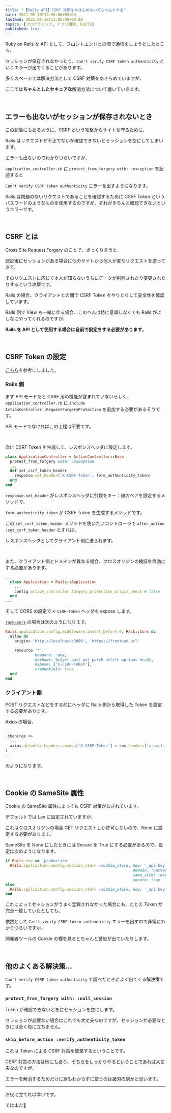```yaml
---
title: "【Rails API】CSRF 対策をあきらめないでちゃんとやる"
date: 2021-05-16T12:00:00+09:00
lastmod: 2021-05-16T12:00:00+09:00
topics: [プログラミング, アプリ開発, Rails]
published: true
---
```


Ruby on Rails を API として、フロントエンドとの間で通信をしようとしたところ、

セッションが保存されなかったり、`Can't verify CSRF token authenticity` というエラーが出てくることがあります。

多くのページでは解決方法として CSRF 対策をあきらめていますが、

<!--more-->

ここでは**ちゃんとしたセキュアな**解消方法について書いていきます。

<br/>

## エラーも出ないがセッションが保存されないとき

[この記事](https://qiita.com/take_webengineer/items/ddaf21366b68008ada3d)にもあるように、CSRF という攻撃からサイトを守るために、

Rails はリクエストが不正でないか確認できないとセッションを空にしてしまいます。

エラーも出ないのでわかりづらいですが、

`application_controller.rb` に `protect_from_forgery with: :exception` を記述すると

`Can't verify CSRF token authenticity` エラーを出すようになります。

Rails は問題のないリクエストであることを確認するために CSRF Token というパスワードのようなものを使用するのですが、それがきちんと確認できないというエラーです。

<br/>

## CSRF とは

Cross Site Request Forgery のことで、ざっくり言うと、

認証後にセッションがある場合に他のサイトから他人が変なリクエストを送ってきて、

そのリクエストに応じて本人が知らないうちにデータが削除されたり変更されたりするという攻撃です。

Rails の場合、クライアントとの間で CSRF Token をやりとりして安全性を確認しています。

Rails 側で View も一緒に作る場合、このへんは特に意識しなくても Rails がよしなにやってくれるのですが、

**Rails を API として使用する場合は自前で設定をする必要があります**。

<br/>

## CSRF Token の設定

[こちら](https://kappaz.hatenablog.com/entry/2020/08/17/141127)を参考にしました。

### Rails 側

まず API モードだと CSRF 用の機能が含まれていないらしく、`application_controller.rb` に `include ActionController::RequestForgeryProtection` を追加する必要があるそうです。

API モードでなければこの工程は不要です。

<br/>

次に CSRF Token を生成して、レスポンスヘッダに設定します。

```ruby name=application_controller.rb
class ApplicationController < ActionController::Base
  protect_from_forgery with: :exception
  ...
  def set_csrf_token_header
    response.set_header('X-CSRF-Token', form_authenticity_token)
  end
end
```

`response.set_header` がレスポンスヘッダに引数をキー：値のペアを設定するメソッドで、

`form_authenticity_token` が CSRF Token を生成するメソッドです。

この `set_csrf_token_header` メソッドを使いたいコントローラで `after_action :set_csrf_token_header` とすれば、

レスポンスヘッダとしてクライアント側に送られます。

<br/>

また、クライアント側とドメインが異なる場合、クロスオリジンの検証を無効にする必要があります。

```ruby name=config/application.rb hl_lines=4
...
  class Application < Rails::Application
    ...
    config.action_controller.forgery_protection_origin_check = false
  end
...
```

そして CORS の設定で `X-CSRF-Token` ヘッダを expose します。

[`rack-cors`](https://github.com/cyu/rack-cors) の場合は次のようになります。

```ruby name=config/initializers/cors.rb hl_lines=8
Rails.application.config.middleware.insert_before 0, Rack::Cors do
  allow do
    origins 'http://localhost:3000', 'https://frontend.url'

    resource '*',
             headers: :any,
             methods: %i[get post put patch delete options head],
             expose: ['X-CSRF-Token'],
             credentials: true
  end
end
```


### クライアント側

POST リクエストなどをする前にヘッダに Rails 側から取得した Token を設定する必要があります。

Axios の場合、

```js hl_lines=4
...
.then(res =>
  ...
  axios.defaults.headers.common['X-CSRF-Token'] = res.headers['x-csrf-token'];
)
...
```

のようになります。

<br/>

## Cookie の SameSite 属性

Cookie の SameSite 属性によっても CSRF 対策がなされています。

デフォルトでは Lax に設定されていますが、

これはクロスオリジンの場合 GET リクエストしか許可しないので、None に設定する必要があります。

SameSite を None にしたときには Secure を True にする必要があるので、設定は次のようになります。

```ruby name=config/initializers/session_store.rb hl_lines=4-5
if Rails.env == 'production'
  Rails.application.config.session_store :cookie_store, key: '_api-key',
                                                        domain: 'backend.url',
                                                        same_site: :none,
                                                        secure: true
else
  Rails.application.config.session_store :cookie_store, key: '_api-key'
end
```

これによってセッションがうまく登録されなかった場合にも、たとえ Token が完全一致していたとしても、

依然として `Can't verify CSRF token authenticity` エラーを出すので非常にわかりづらいですが、

開発者ツールの Cookie の欄を見るとちゃんと警告が出ていたりします。

<br/>

## 他のよくある解決策…

`Can't verify CSRF token authenticity` で調べたときによく出てくる解決策です。

### `protect_from_forgery with: :null_session`

Token が確認できないときにセッションを空にします。

セッションが必要ない場合はこれでも大丈夫なのですが、セッションが必要なときには全く役に立ちません。

### `skip_before_action :verify_authenticity_token`

これは Token による CSRF 対策を放棄するということです。

CSRF 対策の方法は他にもあり、そちらをしっかりやるということであれば大丈夫なのですが、

エラーを解消するためだけに訳もわからずに使うのは諸刃の剣かと思います。

---

お役に立てれば幸いです。

ではまた👋

